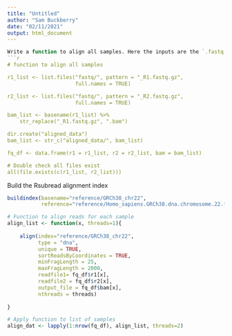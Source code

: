 ```yaml
---
title: "Untitled"
author: "Sam Buckberry"
date: "02/11/2021"
output: html_document
---
```


```r

Write a function to align all samples. Here the inputs are the `.fastq.gz` files, and the output is a `.bam` file. 
```r
# function to align all samples

r1_list <- list.files("fastq/", pattern = "_R1.fastq.gz",
                      full.names = TRUE)

r2_list <- list.files("fastq/", pattern = "_R2.fastq.gz",
                      full.names = TRUE)

bam_list <- basename(r1_list) %>%
    str_replace("_R1.fastq.gz", ".bam")

dir.create("aligned_data")
bam_list <- str_c("aligned_data/", bam_list)

fq_df <- data.frame(r1 = r1_list, r2 = r2_list, bam = bam_list)

# Double check all files exist
all(file.exists(c(r1_list, r2_list)))
```

Build the Rsubread alignment index
```r
buildindex(basename="reference/GRCh38_chr22",
           reference="reference/Homo_sapiens.GRCh38.dna.chromosome.22.fa.gz")
```


```r
# Function to align reads for each sample
align_list <- function(x, threads=1){
    
    align(index="reference/GRCh38_chr22",
          type = "dna",
          unique = TRUE,
          sortReadsByCoordinates = TRUE,
          minFragLength = 25,
          maxFragLength = 2000,
          readfile1= fq_df$r1[x],
          readfile2 = fq_df$r2[x],
          output_file = fq_df$bam[x],
          nthreads = threads)
    
}

# Apply function to list of samples
align_dat <- lapply(1:nrow(fq_df), align_list, threads=2)
```


